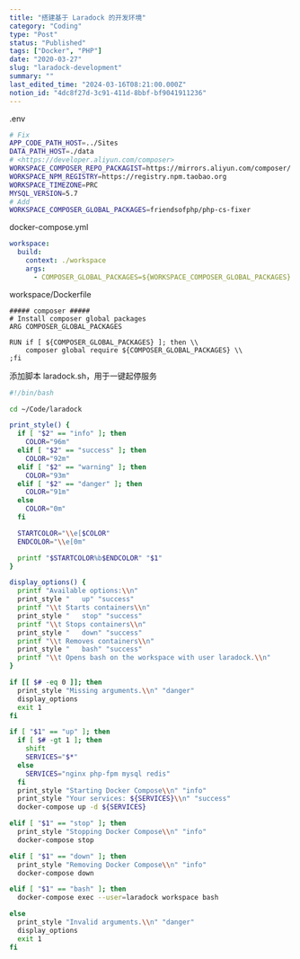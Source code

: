 ```yaml
---
title: "搭建基于 Laradock 的开发环境"
category: "Coding"
type: "Post"
status: "Published"
tags: ["Docker", "PHP"]
date: "2020-03-27"
slug: "laradock-development"
summary: ""
last_edited_time: "2024-03-16T08:21:00.000Z"
notion_id: "4dc8f27d-3c91-411d-8bbf-bf9041911236"
---
```



.env


```bash
# Fix
APP_CODE_PATH_HOST=../Sites
DATA_PATH_HOST=./data
# <https://developer.aliyun.com/composer>
WORKSPACE_COMPOSER_REPO_PACKAGIST=https://mirrors.aliyun.com/composer/
WORKSPACE_NPM_REGISTRY=https://registry.npm.taobao.org
WORKSPACE_TIMEZONE=PRC
MYSQL_VERSION=5.7
# Add
WORKSPACE_COMPOSER_GLOBAL_PACKAGES=friendsofphp/php-cs-fixer
```


docker-compose.yml


```yaml
workspace:
  build:
    context: ./workspace
    args:
      - COMPOSER_GLOBAL_PACKAGES=${WORKSPACE_COMPOSER_GLOBAL_PACKAGES}
```


workspace/Dockerfile


```docker
##### composer #####
# Install composer global packages
ARG COMPOSER_GLOBAL_PACKAGES

RUN if [ ${COMPOSER_GLOBAL_PACKAGES} ]; then \\
    composer global require ${COMPOSER_GLOBAL_PACKAGES} \\
;fi
```


添加脚本 laradock.sh，用于一键起停服务


```bash
#!/bin/bash

cd ~/Code/laradock

print_style() {
  if [ "$2" == "info" ]; then
    COLOR="96m"
  elif [ "$2" == "success" ]; then
    COLOR="92m"
  elif [ "$2" == "warning" ]; then
    COLOR="93m"
  elif [ "$2" == "danger" ]; then
    COLOR="91m"
  else
    COLOR="0m"
  fi

  STARTCOLOR="\\e[$COLOR"
  ENDCOLOR="\\e[0m"

  printf "$STARTCOLOR%b$ENDCOLOR" "$1"
}

display_options() {
  printf "Available options:\\n"
  print_style "   up" "success"
  printf "\\t Starts containers\\n"
  print_style "   stop" "success"
  printf "\\t Stops containers\\n"
  print_style "   down" "success"
  printf "\\t Removes containers\\n"
  print_style "   bash" "success"
  printf "\\t Opens bash on the workspace with user laradock.\\n"
}

if [[ $# -eq 0 ]]; then
  print_style "Missing arguments.\\n" "danger"
  display_options
  exit 1
fi

if [ "$1" == "up" ]; then
  if [ $# -gt 1 ]; then
    shift
    SERVICES="$*"
  else
    SERVICES="nginx php-fpm mysql redis"
  fi
  print_style "Starting Docker Compose\\n" "info"
  print_style "Your services: ${SERVICES}\\n" "success"
  docker-compose up -d ${SERVICES}

elif [ "$1" == "stop" ]; then
  print_style "Stopping Docker Compose\\n" "info"
  docker-compose stop

elif [ "$1" == "down" ]; then
  print_style "Removing Docker Compose\\n" "info"
  docker-compose down

elif [ "$1" == "bash" ]; then
  docker-compose exec --user=laradock workspace bash

else
  print_style "Invalid arguments.\\n" "danger"
  display_options
  exit 1
fi
```


